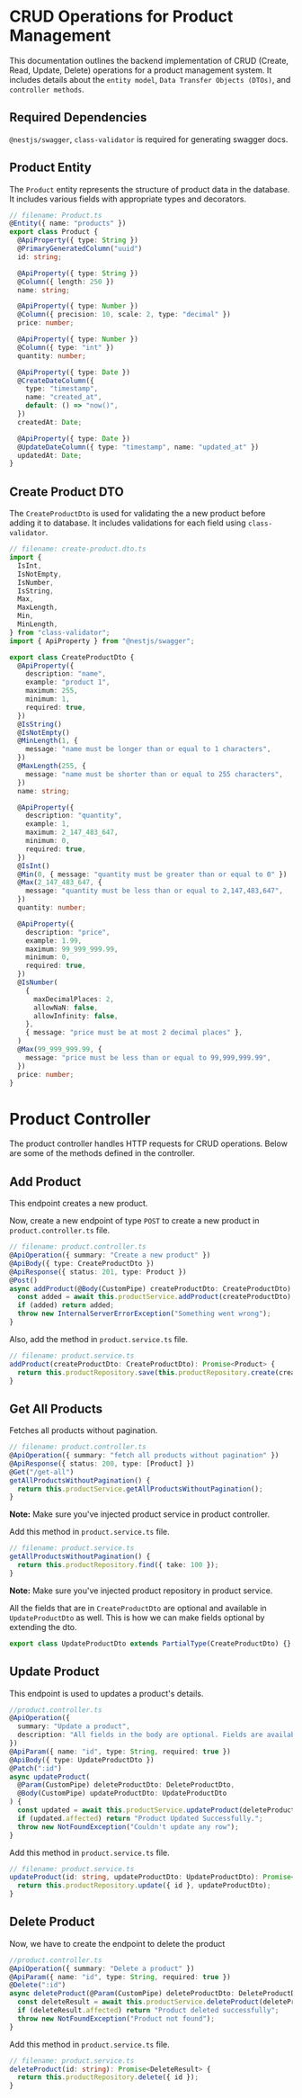 
<Meta title="Features/CRUD Operations/Backend Docs" />

# CRUD Operations for Product Management

This documentation outlines the backend implementation of CRUD (Create, Read, Update, Delete) operations for a product management system. It includes details about the `entity model`, `Data Transfer Objects (DTOs)`, and `controller methods`.

## Required Dependencies

`@nestjs/swagger`, `class-validator` is required for generating swagger docs.

## Product Entity

The `Product` entity represents the structure of product data in the database. It includes various fields with appropriate types and decorators.

```ts
// filename: Product.ts
@Entity({ name: "products" })
export class Product {
  @ApiProperty({ type: String })
  @PrimaryGeneratedColumn("uuid")
  id: string;

  @ApiProperty({ type: String })
  @Column({ length: 250 })
  name: string;

  @ApiProperty({ type: Number })
  @Column({ precision: 10, scale: 2, type: "decimal" })
  price: number;

  @ApiProperty({ type: Number })
  @Column({ type: "int" })
  quantity: number;

  @ApiProperty({ type: Date })
  @CreateDateColumn({
    type: "timestamp",
    name: "created_at",
    default: () => "now()",
  })
  createdAt: Date;

  @ApiProperty({ type: Date })
  @UpdateDateColumn({ type: "timestamp", name: "updated_at" })
  updatedAt: Date;
}
```

## Create Product DTO

The `CreateProductDto` is used for validating the a new product before adding it to database. It includes validations for each field using `class-validator`.

```ts filename="create-product.dto.ts"
// filename: create-product.dto.ts
import {
  IsInt,
  IsNotEmpty,
  IsNumber,
  IsString,
  Max,
  MaxLength,
  Min,
  MinLength,
} from "class-validator";
import { ApiProperty } from "@nestjs/swagger";

export class CreateProductDto {
  @ApiProperty({
    description: "name",
    example: "product 1",
    maximum: 255,
    minimum: 1,
    required: true,
  })
  @IsString()
  @IsNotEmpty()
  @MinLength(1, {
    message: "name must be longer than or equal to 1 characters",
  })
  @MaxLength(255, {
    message: "name must be shorter than or equal to 255 characters",
  })
  name: string;

  @ApiProperty({
    description: "quantity",
    example: 1,
    maximum: 2_147_483_647,
    minimum: 0,
    required: true,
  })
  @IsInt()
  @Min(0, { message: "quantity must be greater than or equal to 0" })
  @Max(2_147_483_647, {
    message: "quantity must be less than or equal to 2,147,483,647",
  })
  quantity: number;

  @ApiProperty({
    description: "price",
    example: 1.99,
    maximum: 99_999_999.99,
    minimum: 0,
    required: true,
  })
  @IsNumber(
    {
      maxDecimalPlaces: 2,
      allowNaN: false,
      allowInfinity: false,
    },
    { message: "price must be at most 2 decimal places" },
  )
  @Max(99_999_999.99, {
    message: "price must be less than or equal to 99,999,999.99",
  })
  price: number;
}
```

# Product Controller

The product controller handles HTTP requests for CRUD operations. Below are some of the methods defined in the controller.

## Add Product

This endpoint creates a new product.

Now, create a new endpoint of type `POST` to create a new product in `product.controller.ts` file.

```ts filename="product.controller.ts"
// filename: product.controller.ts
@ApiOperation({ summary: "Create a new product" })
@ApiBody({ type: CreateProductDto })
@ApiResponse({ status: 201, type: Product })
@Post()
async addProduct(@Body(CustomPipe) createProductDto: CreateProductDto) {
  const added = await this.productService.addProduct(createProductDto);
  if (added) return added;
  throw new InternalServerErrorException("Something went wrong");
}
```

Also, add the method in `product.service.ts` file.

```ts filename="product.service.ts"
// filename: product.service.ts
addProduct(createProductDto: CreateProductDto): Promise<Product> {
  return this.productRepository.save(this.productRepository.create(createProductDto));
}
```

## Get All Products

Fetches all products without pagination.

```ts filename="product.controller.ts"
// filename: product.controller.ts
@ApiOperation({ summary: "fetch all products without pagination" })
@ApiResponse({ status: 200, type: [Product] })
@Get("/get-all")
getAllProductsWithoutPagination() {
  return this.productService.getAllProductsWithoutPagination();
}
```

**Note:** Make sure you've injected product service in product controller.

Add this method in `product.service.ts` file.

```ts filename="product.service.ts"
// filename: product.service.ts
getAllProductsWithoutPagination() {
  return this.productRepository.find({ take: 100 });
}
```

**Note:** Make sure you've injected product repository in product service.

All the fields that are in `CreateProductDto` are optional and available in `UpdateProductDto` as well. This is how we can make fields optional by extending the dto.

```ts filename="update-product.dto.ts"
export class UpdateProductDto extends PartialType(CreateProductDto) {}
```

## Update Product

This endpoint is used to updates a product's details.

```ts filename="product.controller.ts"
//product.controller.ts
@ApiOperation({
  summary: "Update a product",
  description: "All fields in the body are optional. Fields are available in create product endpoint"
})
@ApiParam({ name: "id", type: String, required: true })
@ApiBody({ type: UpdateProductDto })
@Patch(":id")
async updateProduct(
  @Param(CustomPipe) deleteProductDto: DeleteProductDto,
  @Body(CustomPipe) updateProductDto: UpdateProductDto
) {
  const updated = await this.productService.updateProduct(deleteProductDto.id, updateProductDto);
  if (updated.affected) return "Product Updated Successfully.";
  throw new NotFoundException("Couldn't update any row");
}

```

Add this method in `product.service.ts` file.

```ts filename="product.service.ts"
// filename: product.service.ts
updateProduct(id: string, updateProductDto: UpdateProductDto): Promise<UpdateResult> {
  return this.productRepository.update({ id }, updateProductDto);
}
```

## Delete Product

Now, we have to create the endpoint to delete the product

```ts filename="product.controller.ts"
//product.controller.ts
@ApiOperation({ summary: "Delete a product" })
@ApiParam({ name: "id", type: String, required: true })
@Delete(":id")
async deleteProduct(@Param(CustomPipe) deleteProductDto: DeleteProductDto) {
  const deleteResult = await this.productService.deleteProduct(deleteProductDto.id);
  if (deleteResult.affected) return "Product deleted successfully";
  throw new NotFoundException("Product not found");
}

```

Add this method in `product.service.ts` file.

```ts filename="product.service.ts"
// filename: product.service.ts
deleteProduct(id: string): Promise<DeleteResult> {
  return this.productRepository.delete({ id });
}
```
